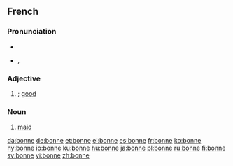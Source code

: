 ==French==

===Pronunciation===
* {{audio|Fr-bonne.ogg|audio}}
* {{IPA|lang=fr|/bɔn/}}, {{SAMPA|/bOn/}}

===Adjective===
{{infl|fr|adjective form}}

# {{feminine of|bon|lang=French}}; [[good]]

===Noun===
{{fr-noun|f}}

# [[maid]]

[[da:bonne]]
[[de:bonne]]
[[et:bonne]]
[[el:bonne]]
[[es:bonne]]
[[fr:bonne]]
[[ko:bonne]]
[[hy:bonne]]
[[io:bonne]]
[[ku:bonne]]
[[hu:bonne]]
[[ja:bonne]]
[[pl:bonne]]
[[ru:bonne]]
[[fi:bonne]]
[[sv:bonne]]
[[vi:bonne]]
[[zh:bonne]]
